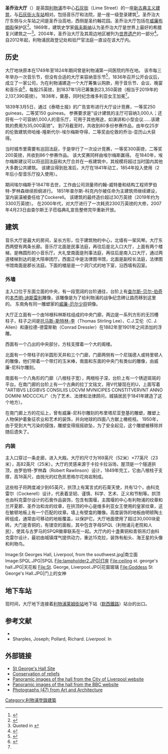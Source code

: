 {{Infobox Historic building
|image = St George's Hall, Liverpool2.jpg
|caption = 圣乔治大厅
|name = 圣乔治大厅
|latitude=53.4086
|longitude=-2.9801
|location_town = [[利物浦|利物浦]]
|location_country = {{GBR}}
|architect = Harvey Lonsdale Elmes<br>Sir Charles Cockerell
|client=
|engineer = Sir Robert Rawlinson
|construction_start_date = 1841年
|completion_date = 1854年
|date_demolished=
|cost = £380,000<br>(£{{Formatprice|{{Inflation|UK|380000|1854|r=-4}}|0}} as of {{CURRENTYEAR}}).{{Inflation-fn|UK}}
|structural_system=
|style = [[新古典主义建筑|新古典主义建筑]]
}}

'''圣乔治大厅'''（{{Lang-en|St George's Hall}}）是英国[[利物浦|利物浦]]市中心[[石灰街|石灰街]]（Lime Street）的一座[[新古典主义建筑|新古典主义建筑]]，与[[石灰街火车站|石灰街火车站]]相对。包括音乐厅和法院，是一座一级登录建筑<ref>{{citation |url=http://www.imagesofengland.org.uk/details/default.aspx?pid=1&id=359391 |title=Images of England: St George's Hall, Liverpool |accessdate=26 March 2008 |publisher=English Heritage |archive-url=https://web.archive.org/web/20081002123907/http://www.imagesofengland.org.uk/details/default.aspx?pid=1&id=359391 |archive-date=2008-10-02 |dead-url=yes }}</ref>。圣乔治大厅东侧与火车站之间是圣乔治高地，西侧是圣约翰花园。圣乔治大厅包括在[[威廉布朗街|威廉布朗街]]保护区<ref>{{citation|url=http://www.liverpool.gov.uk/Images/tcm21-56863.pdf|title=The City of Liverpool Conservation Areas|accessdate=26 March 2008|last=|first=|authorlink=|coauthors=|date=|year=|month=|format=pdf|work=|publisher=City of Liverpool|pages=}}{{dead link|date=2017年12月 |bot=InternetArchiveBot |fix-attempted=yes }}</ref>。1969年，建筑史学家[[佩夫斯纳|佩夫斯纳]]认为圣乔治大厅是世界上最好的希腊复兴建筑之一<ref>Quoted in {{Harvnb|Sharples and Pollard|2006|p=247.}}</ref>。2004年，圣乔治大厅及其周边地区被列为[[世界遗产|世界遗产]]的一部分<ref>{{citation |url=http://whc.unesco.org/en/list/1150 |title=Liverpool – Maritime Mercantile City |accessdate=27 March 2008 |publisher=[[UNESCO|UNESCO]] |archive-date=2017-04-17 |archive-url=https://web.archive.org/web/20170417064923/http://whc.unesco.org/en/list/1150 |dead-url=no }}</ref>。
自2012年起，利物浦民政登记处和验尸官法庭一直设在该大厅内。

==历史==

大厅地块原本在1749年至1824年期间曾是利物浦第一间医院的所在地。
该市每三年举办一次音乐节，但没有合适的大厅来容纳音乐节<ref name=bbchist>{{citation |url=https://www.bbc.co.uk/liverpool/culture/2002/08/st_georges/history.shtml |title=History of the Hall |access-date=26 March 2008 |publisher=[[BBC|BBC]] |archive-date=2020-02-02 |archive-url=https://web.archive.org/web/20200202020029/http://www.bbc.co.uk/liverpool/culture/2002/08/st_georges/history.shtml |dead-url=no }}</ref>，1836年召开公开会议后，成立了一家公司，为在利物浦建造一个大厅筹集认购款，用于音乐节、会议、晚宴和音乐会<ref>{{Harvnb|Sharples|Pollard|2006|p=291.}}</ref>，每股25英镑，到1837年1月已筹集到23,350英镑（相当于2019年的2,137,390英镑）。
1838年，奠基，同时纪念维多利亚女王加冕<ref name=bbchist/>。

1839年3月5日，通过《泰晤士报》的广告宣布进行大厅设计竞赛，一等奖250 guineas，二等奖150 guineas。
参赛要求是"设计建筑的主厅可容纳3,000人；还将有一个可容纳1,000人的音乐厅，可用于其他用途，如演讲和小型会议……该建筑的费用为35,000英镑"。
到7月截至时，共收到80多份参赛作品，由年仅25岁的伦敦建筑师哈维-隆斯代尔-埃尔梅斯夺得，二等奖由伦敦的乔治-亚历山大获得。

当时城市里需要有巡回法庭，于是举行了一次设计竞赛，一等奖300英镑，二等奖200英镑，共收到86个参赛作品。
该大奖赛同样由埃尔梅斯赢得。
在1840年，埃尔梅斯建议可以将巡回法庭和大厅合并在一栋建筑中，其规模将超过当时国内其他大多数公共建筑。
该建议得到批准后，大厅在1841年动工，1854年投入使用（2年后小型音乐厅投入使用）。

期间埃尔梅斯于1847年去世，工作由公司测量师约翰-威特曼和结构工程师罗伯特-罗林森继续担纲进行。
1851年查尔斯-科克内尔被任命为主建筑师继续建设，室内装潢被委任给了Cockerell。
该建筑的最终造价超过30万英镑（2019年约为3300万英镑）。
在2000年代，对大厅进行了一次耗资2300万英镑的大修，2007年4月23日由查尔斯王子莅临典礼宣告整修完毕重新开放。

==建筑==
音乐大厅是最大的房间，呈长方形，位于建筑物的中心，北墙有一架风琴。大厅东西两壁有两条长廊。音乐厅北面是民事法庭，再往后是北入口大厅，上面有两个楼梯，是椭圆形的小音乐厅。大礼堂南面是刑事法庭，再往后是南入口大厅，通过两道楼梯到达的是大陪审团厅。西面正中是法律图书馆，北面是副校长法庭，法律图书馆南面是郡长法庭。下面的楼层是一个洞穴式的地下室，沿西墙有囚室。
===外墙===
主入口位于东面立面的中央，有一段宽阔的台阶通往，台阶上有[[查尔斯-贝尔-伯奇|查尔斯-贝尔-伯奇]]的[[本杰明-迪斯雷利|本杰明-迪斯雷利]]雕像，该雕像是为了给利物浦的战争纪念碑让路而移到这里的。
东南角有同一雕塑家的[[威廉-厄尔少将|威廉-厄尔少将]]铜像。

大厅正立面有一个由16根科林斯柱组成的中央门廊，两边是一系列方形的无凹槽柱子，柱子之间是[[托马斯-斯特林-李|托马斯-斯特林-李]]（Thomas Stirling Lee）、C.J.艾伦（C. J. Allen）和康拉德-德雷斯勒（Conrad Dressler）在1882年至1901年之间添加的浮雕。

西面有一个凸出的中央部分，方柱支撑着一个大的阁楼。

北面有一个带柱子的半圆形天井和三个门廊，门廊两侧有一个尼瑞德人或特里顿人的雕像，他们带着一个带灯的玉米棒，南面和东面的中央门有类似的雕像，由威廉-尼科尔雕刻。

南面有一个八角形的门廊（八根柱子宽），两根柱子深，台阶上有一个锈迹斑斑的平台。在南门廊的台阶上有一个古典的拉丁文铭文，用V代替现在的U，上面写着 "ARTIBVS LEGIBVS CONSILIIS LOCVM MVNICIPES CONSTITVERVNT ANNO DOMINI MDCCCXLI"（为了艺术、法律和法律顾问，城镇居民于1841年建造了这个地方）。

在南门廊上方的花坛上，曾有威廉-尼科尔雕刻的布里塔尼亚登基的雕塑，雕塑上人物保护着象征农业和艺术的装饰，并向地球的四面八方献上橄榄枝。
1950年，由于受到大气污染的侵蚀，雕塑变得摇摇欲坠，为了安全起见，这个雕塑被移除并随后遗失了。
===内装===
主入口穿过一条走廊，进入大殿。大厅的尺寸为169英尺（52米）×77英尺（23米），高82英尺（25米）。大厅的灵感来源于卡拉卡拉浴场，屋顶是一个隧道拱顶，由罗伯特-罗林森（Robert Rawlinson）设计，1849年完工，它由八根柱子支撑，高18英尺，由抛光的红色凯恩格尔花岗岩制成。

这些柱子将跨度减少到65英尺，拱顶上有寓言式的石膏天使，共有12个，由科克雷尔（Cockerell）设计，代表着坚韧、谨慎、科学、艺术、正义和节制等。拱顶也由科克雷尔设计的石膏作品装饰，包含有围堰，主围堰的中心有利物浦的纹章和兰开夏郡、圣乔治和龙的纹章，在拱顶的中心是维多利亚女王使用的皇家纹章，这在敏顿地板上有一个匹配的纹章。墙上有壁龛的雕像。高度装饰的地板由明顿陶土砖组成，通常由可移动的地板覆盖，以保护它。大厅地面使用了超过30,000块瓷砖。大门是青铜的，有镂空的面板，其中包含字母SPQL（利物浦元老院和人民），使其与古罗马的SPQR徽章联系在一起。大厅内的十盏黄铜和青铜吊灯由科克雷尔设计，最初由城镇煤气提供动力，重达15克拉，装饰有船头、海王星的头像和利物鸟。




<gallery>
Image:St Georges Hall, Liverpool, from the southwest.jpg|南立面
Image:SPQL.JPG|SPQL
File:lampholder2.JPG|灯座
File:ceiling st. george's hall.JPG|天花板
File:St. George, Liverpool.JPG|花窗玻璃
File:Goddess St George's Hall.JPG|门上的女神
</gallery>

==地下车站==
现时间，大厅地下连接着[[利物浦莱姆街站|利物浦莱姆街站]]地下站（[[默西鐵路|默西鐵路]]）站台的出口。

==参考文献==
{{Reflist|2}}
{{refbegin}}
*{{Citation | last = Carrington| first = Douglas R.| author-link =  | publication-date = | date = | year = 1981 | title = St George's Hall: The Hall, Organ and Organists | publication-place = Liverpool| place = | publisher = Liverpool City Council| isbn = 0 904517 0 2}}
*Sharples, Joseph; Pollard, Richard. ''Liverpool.'' In {{citation  | last =Pollard| first =Richard | authorlink = | coauthors =[[Nikolaus_Pevsner|Nikolaus Pevsner]] | title =The Buildings of England: Lancashire: Liverpool and the South-West |edition= | publisher =[[Yale_University_Press|Yale University Press]] | year =2006 | location =New Haven & London | pages =242–515 | url = | doi = | id = | isbn =0 300 10910 5 }}
{{refend}}

==外部链接==
{{Commons category|St. George's Hall, Liverpool}}
*[http://www.stgeorgesliverpool.co.uk/ St George's Hall Site] {{Wayback|url=http://www.stgeorgesliverpool.co.uk/ |date=20110828022507 }}
*[https://web.archive.org/web/20080821222138/http://www.liverpoolmuseums.org.uk/conservation/technologies/casestudies/stgeorgeshall/index.aspx Conservation of reliefs]
*[http://www.virtualtours360.net/vtupload/liverpool/stgeorgeshall/stgeorgeshall.html Panoramic images of the hall from the City of Liverpool website] {{Wayback|url=http://www.virtualtours360.net/vtupload/liverpool/stgeorgeshall/stgeorgeshall.html |date=20190527200047 }}
*[http://www.bbc.co.uk/liverpool/content/panoramas/stgeorgeshall_mainroom_360.shtml Panoramic images of the hall from the BBC website] {{Wayback|url=http://www.bbc.co.uk/liverpool/content/panoramas/stgeorgeshall_mainroom_360.shtml |date=20151013042206 }}
*[http://www.artandarchitecture.org.uk/search/results.html?n=1&qs=george%27s+hall+%2cliverpool Photographs (47) from Art and Architecture] {{Wayback|url=http://www.artandarchitecture.org.uk/search/results.html?n=1&qs=george%27s+hall+%2cliverpool |date=20190915141526 }}

[[Category:利物浦登錄建築|Category:利物浦登錄建築]]